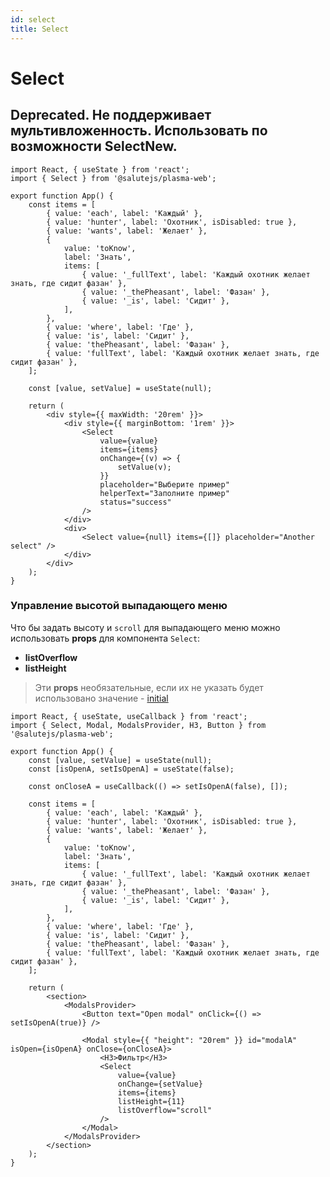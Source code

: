 ```yaml
---
id: select
title: Select
---
```



# Select

## Deprecated. Не поддерживает мультивложенность. Использовать по возможности SelectNew.

<Description name="Select" />
<PropsTable name="Select" />
<StorybookLink name="Select" />

```tsx live
import React, { useState } from 'react';
import { Select } from '@salutejs/plasma-web';

export function App() {
    const items = [
        { value: 'each', label: 'Каждый' },
        { value: 'hunter', label: 'Охотник', isDisabled: true },
        { value: 'wants', label: 'Желает' },
        {
            value: 'toKnow',
            label: 'Знать',
            items: [
                { value: '_fullText', label: 'Каждый охотник желает знать, где сидит фазан' },
                { value: '_thePheasant', label: 'Фазан' },
                { value: '_is', label: 'Сидит' },
            ],
        },
        { value: 'where', label: 'Где' },
        { value: 'is', label: 'Сидит' },
        { value: 'thePheasant', label: 'Фазан' },
        { value: 'fullText', label: 'Каждый охотник желает знать, где сидит фазан' },
    ];

    const [value, setValue] = useState(null);

    return (
        <div style={{ maxWidth: '20rem' }}>
            <div style={{ marginBottom: '1rem' }}>
                <Select
                    value={value}
                    items={items}
                    onChange={(v) => {
                        setValue(v);
                    }}
                    placeholder="Выберите пример"
                    helperText="Заполните пример"
                    status="success"
                />
            </div>
            <div>
                <Select value={null} items={[]} placeholder="Another select" />
            </div>
        </div>
    );
}
```

### Управление высотой выпадающего меню
Что бы задать высоту и `scroll` для выпадающего меню можно использовать **props** для компонента `Select`:
- **listOverflow**
- **listHeight**

> Эти **props** необязательные, если их не указать будет использовано значение - [initial](https://developer.mozilla.org/en-US/docs/Web/CSS/initial)

```tsx live
import React, { useState, useCallback } from 'react';
import { Select, Modal, ModalsProvider, H3, Button } from '@salutejs/plasma-web';

export function App() {
    const [value, setValue] = useState(null);
    const [isOpenA, setIsOpenA] = useState(false);

    const onCloseA = useCallback(() => setIsOpenA(false), []);

    const items = [
        { value: 'each', label: 'Каждый' },
        { value: 'hunter', label: 'Охотник', isDisabled: true },
        { value: 'wants', label: 'Желает' },
        {
            value: 'toKnow',
            label: 'Знать',
            items: [
                { value: '_fullText', label: 'Каждый охотник желает знать, где сидит фазан' },
                { value: '_thePheasant', label: 'Фазан' },
                { value: '_is', label: 'Сидит' },
            ],
        },
        { value: 'where', label: 'Где' },
        { value: 'is', label: 'Сидит' },
        { value: 'thePheasant', label: 'Фазан' },
        { value: 'fullText', label: 'Каждый охотник желает знать, где сидит фазан' },
    ];

    return (
        <section>
            <ModalsProvider>
                <Button text="Open modal" onClick={() => setIsOpenA(true)} />

                <Modal style={{ "height": "20rem" }} id="modalA" isOpen={isOpenA} onClose={onCloseA}>
                    <H3>Фильтр</H3>
                    <Select
                        value={value}
                        onChange={setValue}
                        items={items}
                        listHeight={11}
                        listOverflow="scroll"
                    />
                </Modal>
            </ModalsProvider>
        </section>
    );
}
```
